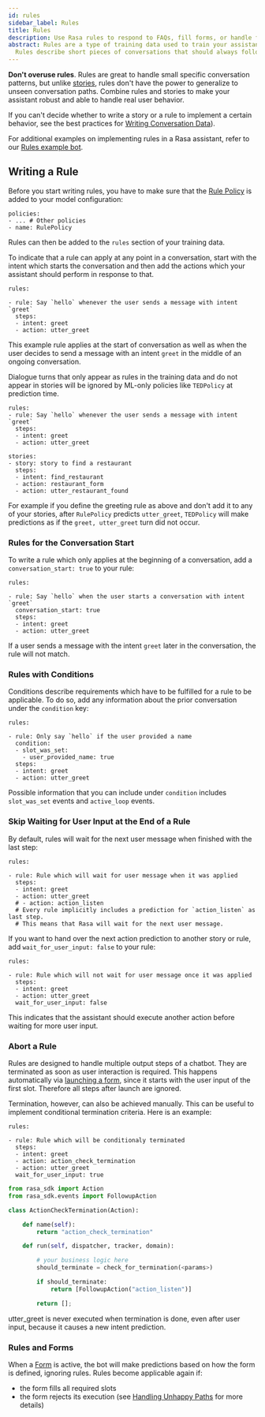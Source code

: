 ```yaml
---
id: rules
sidebar_label: Rules
title: Rules
description: Use Rasa rules to respond to FAQs, fill forms, or handle fallbacks gracefully.
abstract: Rules are a type of training data used to train your assistant's dialogue management model.
  Rules describe short pieces of conversations that should always follow the same path.
---
```


**Don't overuse rules**. Rules are great to handle small specific conversation patterns, but
unlike [stories](./stories.mdx), rules don't have the power to generalize to unseen conversation
paths. Combine rules and stories to make your assistant robust and able to handle
real user behavior.

If you can't decide whether to write a story or a rule to implement a certain behavior, see the
best practices for [Writing Conversation Data](./writing-stories.mdx)).

For additional examples on implementing rules in a Rasa assistant, refer to
our [Rules example bot](https://github.com/RasaHQ/rasa/tree/main/examples/rules).

## Writing a Rule

Before you start writing rules, you have to make sure that the
[Rule Policy](./policies.mdx#rule-policy) is added to your model configuration:

```yaml-rasa
policies:
- ... # Other policies
- name: RulePolicy
```

Rules can then be added to the `rules` section of your training data.

To indicate that a rule can apply at any point in a conversation, start with the
intent which starts the conversation and then add the actions which your assistant
should perform in response to that.

```yaml-rasa
rules:

- rule: Say `hello` whenever the user sends a message with intent `greet`
  steps:
  - intent: greet
  - action: utter_greet
```

This example rule applies at the start of conversation as well as when the user decides
to send a message with an intent `greet` in the middle of an ongoing conversation.

Dialogue turns that only appear as rules in the training data and do not appear in stories
will be ignored by ML-only policies like `TEDPolicy` at prediction time.

```yaml-rasa
rules:
- rule: Say `hello` whenever the user sends a message with intent `greet`
  steps:
  - intent: greet
  - action: utter_greet

stories:
- story: story to find a restaurant
  steps:
  - intent: find_restaurant
  - action: restaurant_form
  - action: utter_restaurant_found
```

For example if you define the greeting rule as above and don't add it to any of your stories,
after `RulePolicy` predicts `utter_greet`, `TEDPolicy` will
make predictions as if the `greet, utter_greet` turn did not occur.


### Rules for the Conversation Start

To write a rule which only applies at the beginning of a conversation, add a
`conversation_start: true` to your rule:

```yaml-rasa
rules:

- rule: Say `hello` when the user starts a conversation with intent `greet`
  conversation_start: true
  steps:
  - intent: greet
  - action: utter_greet
```

If a user sends a message with the intent `greet` later in the conversation, the rule will not match.

### Rules with Conditions

Conditions describe requirements which have to be fulfilled for a rule to be
applicable. To do so, add any information about the prior conversation under the
`condition` key:

```yaml-rasa
rules:

- rule: Only say `hello` if the user provided a name
  condition:
  - slot_was_set:
    - user_provided_name: true
  steps:
  - intent: greet
  - action: utter_greet
```

Possible information that you can include under `condition` includes `slot_was_set` events
and `active_loop` events.

### Skip Waiting for User Input at the End of a Rule

By default, rules will wait for the next user message when finished with the last step:

```yaml-rasa
rules:

- rule: Rule which will wait for user message when it was applied
  steps:
  - intent: greet
  - action: utter_greet
  # - action: action_listen
  # Every rule implicitly includes a prediction for `action_listen` as last step.
  # This means that Rasa will wait for the next user message.
```

If you want to hand over the next action prediction to another story or rule, add
`wait_for_user_input: false` to your rule:

```yaml-rasa
rules:

- rule: Rule which will not wait for user message once it was applied
  steps:
  - intent: greet
  - action: utter_greet
  wait_for_user_input: false
```

This indicates that the assistant should execute another action
before waiting for more user input.

### Abort a Rule

Rules are designed to handle multiple output steps of a chatbot.
They are terminated as soon as user interaction is required.
This happens automatically via [launching a form](#rules-and-forms), since it starts with the user input of the first slot.
Therefore all steps after launch are ignored.

Termination, however, can also be achieved manually.
This can be useful to implement conditional termination criteria.
Here is an example:

```yaml-rasa
rules:

- rule: Rule which will be conditionaly terminated
  steps:
  - intent: greet
  - action: action_check_termination
  - action: utter_greet
  wait_for_user_input: true
```

```python
from rasa_sdk import Action
from rasa_sdk.events import FollowupAction

class ActionCheckTermination(Action):

    def name(self):
        return "action_check_termination"

    def run(self, dispatcher, tracker, domain):

        # your business logic here
        should_terminate = check_for_termination(<params>)

        if should_terminate:
            return [FollowupAction("action_listen")]

        return [];
```

utter_greet is never executed when termination is done, even after user input, because it causes a new intent prediction.

### Rules and Forms

When a [Form](./forms.mdx) is active, the bot will make predictions based on
how the form is defined, ignoring rules. Rules become applicable again if:

- the form fills all required slots
- the form rejects its execution (see
[Handling Unhappy Paths](./forms.mdx#writing-stories--rules-for-unhappy-form-paths) for
 more details)
